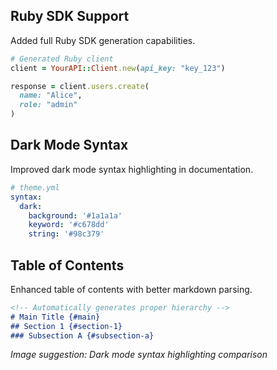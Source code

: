 ## Ruby SDK Support
Added full Ruby SDK generation capabilities.

```ruby
# Generated Ruby client
client = YourAPI::Client.new(api_key: "key_123")

response = client.users.create(
  name: "Alice",
  role: "admin"
)
```

## Dark Mode Syntax
Improved dark mode syntax highlighting in documentation.

```yaml
# theme.yml
syntax:
  dark:
    background: '#1a1a1a'
    keyword: '#c678dd'
    string: '#98c379'
```

## Table of Contents
Enhanced table of contents with better markdown parsing.

```md
<!-- Automatically generates proper hierarchy -->
# Main Title {#main}
## Section 1 {#section-1}
### Subsection A {#subsection-a}
```

_Image suggestion: Dark mode syntax highlighting comparison_